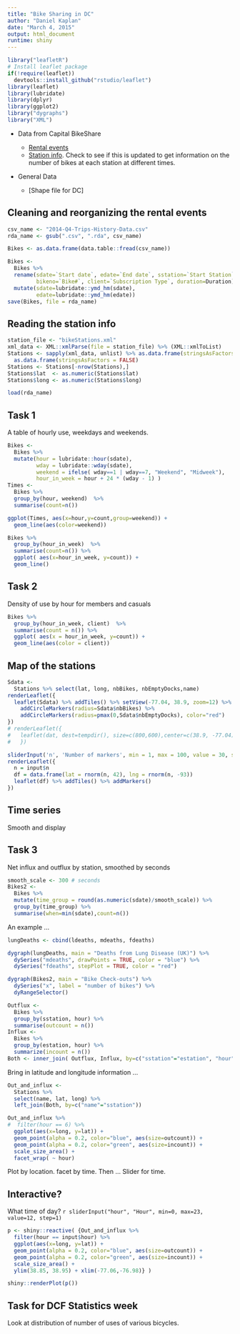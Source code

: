 ```yaml
---
title: "Bike Sharing in DC"
author: "Daniel Kaplan"
date: "March 4, 2015"
output: html_document
runtime: shiny
---
```


```r
library("leafletR")
# Install leaflet package
if(!require(leaflet)) 
  devtools::install_github("rstudio/leaflet")
library(leaflet)
library(lubridate)
library(dplyr)
library(ggplot2)
library("dygraphs")
library("XML")
```

* Data from Capital BikeShare

    * [Rental events](http://www.capitalbikeshare.com/trip-history-data)
    * [Station info](https://www.capitalbikeshare.com/data/stations/bikeStations.xml).  Check to see if this is updated to get information on the number of bikes at each station at different times.

* General Data

    * [Shape file for DC]
  
## Cleaning and reorganizing the rental events 

```r
csv_name <- "2014-Q4-Trips-History-Data.csv"
rda_name <- gsub(".csv", ".rda", csv_name)
```

```r
Bikes <- as.data.frame(data.table::fread(csv_name))
```

```r
Bikes <- 
  Bikes %>%
  rename(sdate=`Start date`, edate=`End date`, sstation=`Start Station`, estation=`End Station`,
         bikeno=`Bike#`, client=`Subscription Type`, duration=Duration) %>%
  mutate(sdate=lubridate::ymd_hm(sdate),
         edate=lubridate::ymd_hm(edate))
save(Bikes, file = rda_name)
```

## Reading the station info

```r
station_file <- "bikeStations.xml"
xml_data <- XML::xmlParse(file = station_file) %>% (XML::xmlToList)
Stations <- sapply(xml_data, unlist) %>% as.data.frame(stringsAsFactors = FALSE) %>% t %>% 
  as.data.frame(stringsAsFactors = FALSE)
Stations <- Stations[-nrow(Stations),]
Stations$lat  <- as.numeric(Stations$lat)
Stations$long <- as.numeric(Stations$long)
```

```r
load(rda_name)
```

## Task 1

A table of hourly use, weekdays and weekends.

```r
Bikes <- 
  Bikes %>%
  mutate(hour = lubridate::hour(sdate), 
         wday = lubridate::wday(sdate),
         weekend = ifelse( wday==1 | wday==7, "Weekend", "Midweek"),
         hour_in_week = hour + 24 * (wday - 1) )
Times <-
  Bikes %>% 
  group_by(hour, weekend)  %>%
  summarise(count=n())
```

```r
ggplot(Times, aes(x=hour,y=count,group=weekend)) + 
  geom_line(aes(color=weekend)) 
```

```r
Bikes %>%
  group_by(hour_in_week)  %>%
  summarise(count=n()) %>% 
  ggplot( aes(x=hour_in_week, y=count)) +
  geom_line()
```

## Task 2

Density of use by hour for members and casuals

```r
Bikes %>%
  group_by(hour_in_week, client)  %>%
  summarise(count = n()) %>% 
  ggplot( aes(x = hour_in_week, y=count)) +
  geom_line(aes(color = client))
```

## Map of the stations

```r
Sdata <- 
  Stations %>% select(lat, long, nbBikes, nbEmptyDocks,name) 
renderLeaflet({
  leaflet(Sdata) %>% addTiles() %>% setView(-77.04, 38.9, zoom=12) %>%
    addCircleMarkers(radius=Sdata$nbBikes) %>%
    addCircleMarkers(radius=pmax(0,Sdata$nbEmptyDocks), color="red")
})
# renderLeaflet({
#   leaflet(dat, dest=tempdir(), size=c(800,600),center=c(38.9, -77.04))
#   })
```

```r
sliderInput('n', 'Number of markers', min = 1, max = 100, value = 30, step = 1)
renderLeaflet({
  n = input$n
  df = data.frame(lat = rnorm(n, 42), lng = rnorm(n, -93))
  leaflet(df) %>% addTiles() %>% addMarkers()
})
```




## Time series

Smooth and display


## Task 3

Net influx and outflux by station, smoothed by seconds
```r
smooth_scale <- 300 # seconds
Bikes2 <-
  Bikes %>% 
  mutate(time_group = round(as.numeric(sdate)/smooth_scale)) %>%
  group_by(time_group) %>%
  summarise(when=min(sdate),count=n())
```

An example ...

```r
lungDeaths <- cbind(ldeaths, mdeaths, fdeaths)

dygraph(lungDeaths, main = "Deaths from Lung Disease (UK)") %>%
  dySeries("mdeaths", drawPoints = TRUE, color = "blue") %>%
  dySeries("fdeaths", stepPlot = TRUE, color = "red")
```

```r
dygraph(Bikes2, main = "Bike Check-outs") %>%
  dySeries("x", label = "number of bikes") %>% 
  dyRangeSelector()
```

```r
Outflux <-
  Bikes %>%
  group_by(sstation, hour) %>%
  summarise(outcount = n())
Influx <- 
  Bikes %>%
  group_by(estation, hour) %>%
  summarize(incount = n())
Both <- inner_join( Outflux, Influx, by=c("sstation"="estation", "hour"="hour"))
```

Bring in latitude and longitude information ...
```r
Out_and_influx <-
  Stations %>% 
  select(name, lat, long) %>%
  left_join(Both, by=c("name"="sstation"))
```

```r
Out_and_influx %>% 
#  filter(hour == 6) %>%
  ggplot(aes(x=long, y=lat)) +
  geom_point(alpha = 0.2, color="blue", aes(size=outcount)) + 
  geom_point(alpha = 0.2, color="green", aes(size=incount)) + 
  scale_size_area() +
  facet_wrap( ~ hour)
```

Plot by location. facet by time.  Then ... Slider for time.

## Interactive?

What time of day? `r sliderInput("hour", "Hour", min=0, max=23, value=12, step=1)`

```r
p <- shiny::reactive( {Out_and_influx %>% 
  filter(hour == input$hour) %>%
  ggplot(aes(x=long, y=lat)) +
  geom_point(alpha = 0.2, color="blue", aes(size=outcount)) + 
  geom_point(alpha = 0.2, color="green", aes(size=incount)) + 
  scale_size_area() +
  ylim(38.85, 38.95) + xlim(-77.06,-76.98)} )
```

```r
shiny::renderPlot(p())
```
## Task for DCF Statistics week

Look at distribution of number of uses of various bicycles.


